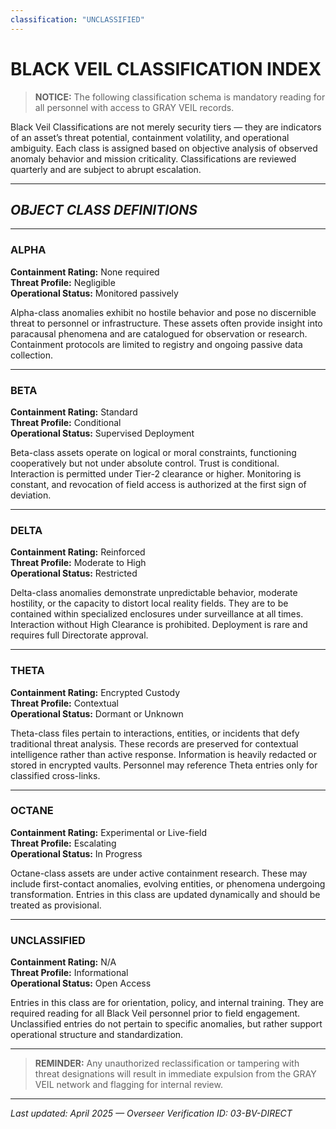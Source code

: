 ```yaml
---
classification: "UNCLASSIFIED"
---
```


# BLACK VEIL CLASSIFICATION INDEX

> **NOTICE:** The following classification schema is mandatory reading for all personnel with access to GRAY VEIL records.

Black Veil Classifications are not merely security tiers — they are indicators of an asset’s threat potential, containment volatility, and operational ambiguity. Each class is assigned based on objective analysis of observed anomaly behavior and mission criticality. Classifications are reviewed quarterly and are subject to abrupt escalation.

---

## *OBJECT CLASS DEFINITIONS*
---
### **ALPHA**
**Containment Rating:** None required  
**Threat Profile:** Negligible  
**Operational Status:** Monitored passively

Alpha-class anomalies exhibit no hostile behavior and pose no discernible threat to personnel or infrastructure. These assets often provide insight into paracausal phenomena and are catalogued for observation or research. Containment protocols are limited to registry and ongoing passive data collection.

---

### **BETA**
**Containment Rating:** Standard  
**Threat Profile:** Conditional  
**Operational Status:** Supervised Deployment

Beta-class assets operate on logical or moral constraints, functioning cooperatively but not under absolute control. Trust is conditional. Interaction is permitted under Tier-2 clearance or higher. Monitoring is constant, and revocation of field access is authorized at the first sign of deviation.

---

### **DELTA**
**Containment Rating:** Reinforced  
**Threat Profile:** Moderate to High  
**Operational Status:** Restricted

Delta-class anomalies demonstrate unpredictable behavior, moderate hostility, or the capacity to distort local reality fields. They are to be contained within specialized enclosures under surveillance at all times. Interaction without High Clearance is prohibited. Deployment is rare and requires full Directorate approval.

---

### **THETA**
**Containment Rating:** Encrypted Custody  
**Threat Profile:** Contextual  
**Operational Status:** Dormant or Unknown

Theta-class files pertain to interactions, entities, or incidents that defy traditional threat analysis. These records are preserved for contextual intelligence rather than active response. Information is heavily redacted or stored in encrypted vaults. Personnel may reference Theta entries only for classified cross-links.

---

### **OCTANE**
**Containment Rating:** Experimental or Live-field  
**Threat Profile:** Escalating  
**Operational Status:** In Progress

Octane-class assets are under active containment research. These may include first-contact anomalies, evolving entities, or phenomena undergoing transformation. Entries in this class are updated dynamically and should be treated as provisional.

---

### **UNCLASSIFIED**
**Containment Rating:** N/A  
**Threat Profile:** Informational  
**Operational Status:** Open Access

Entries in this class are for orientation, policy, and internal training. They are required reading for all Black Veil personnel prior to field engagement. Unclassified entries do not pertain to specific anomalies, but rather support operational structure and standardization.

---

> **REMINDER:** Any unauthorized reclassification or tampering with threat designations will result in immediate expulsion from the GRAY VEIL network and flagging for internal review.

---

_Last updated: April 2025 — Overseer Verification ID: 03-BV-DIRECT_